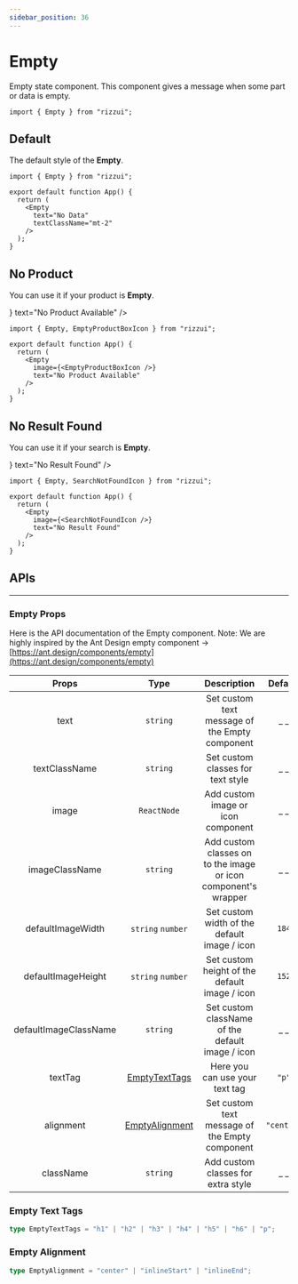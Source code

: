 ```yaml
---
sidebar_position: 36
---
```



# Empty

Empty state component. This component gives a message when some part or data is empty.

```tsx
import { Empty } from "rizzui";
```

<div className="mb-28" />

## Default

The default style of the **Empty**.

<Paper>
  <Empty
    text="No Data"
    textClassName="mt-2"
  />
</Paper>

```tsx
import { Empty } from "rizzui";

export default function App() {
  return (
    <Empty
      text="No Data"
      textClassName="mt-2"
    />
  );
}
```

<div className="mb-16" />

## No Product

You can use it if your product is **Empty**.

<Paper>
  <Empty
    image={<EmptyProductBoxIcon />}
    text="No Product Available"
  />
</Paper>

```tsx
import { Empty, EmptyProductBoxIcon } from "rizzui";

export default function App() {
  return (
    <Empty
      image={<EmptyProductBoxIcon />}
      text="No Product Available"
    />
  );
}
```

<div className="mb-16" />

## No Result Found

You can use it if your search is **Empty**.

<Paper>
  <Empty
    image={<SearchNotFoundIcon />}
    text="No Result Found"
  />
</Paper>

```tsx
import { Empty, SearchNotFoundIcon } from "rizzui";

export default function App() {
  return (
    <Empty
      image={<SearchNotFoundIcon />}
      text="No Result Found"
    />
  );
}
```

<div className="mb-20" />

## APIs

<hr />

<div className="mb-10" />

### Empty Props

Here is the API documentation of the Empty component. Note: We are highly inspired by the Ant Design empty component -> [https://ant.design/components/empty](https://ant.design/components/empty)

|         Props         |                Type                |                          Description                           |  Default   |
| :-------------------: | :--------------------------------: | :------------------------------------------------------------: | :--------: |
|         text          |              `string`              |         Set custom text message of the Empty component         |   \_ \_    |
|     textClassName     |              `string`              |               Set custom classes for text style                |   \_ \_    |
|         image         |            `ReactNode`             |               Add custom image or icon component               |   \_ \_    |
|    imageClassName     |              `string`              | Add custom classes on to the image or icon component's wrapper |   \_ \_    |
|   defaultImageWidth   |         `string` `number`          |          Set custom width of the default image / icon          |   `184`    |
|  defaultImageHeight   |         `string` `number`          |         Set custom height of the default image / icon          |   `152`    |
| defaultImageClassName |              `string`              |        Set custom className of the default image / icon        |   \_ \_    |
|        textTag        | [EmptyTextTags](#empty-text-tags)  |                 Here you can use your text tag                 |   `"p"`    |
|       alignment       | [EmptyAlignment](#empty-alignment) |         Set custom text message of the Empty component         | `"center"` |
|       className       |              `string`              |               Add custom classes for extra style               |   \_ \_    |

<div className="mb-10" />

### Empty Text Tags

```ts
type EmptyTextTags = "h1" | "h2" | "h3" | "h4" | "h5" | "h6" | "p";
```

<div className="mb-10" />

### Empty Alignment

```ts
type EmptyAlignment = "center" | "inlineStart" | "inlineEnd";
```
